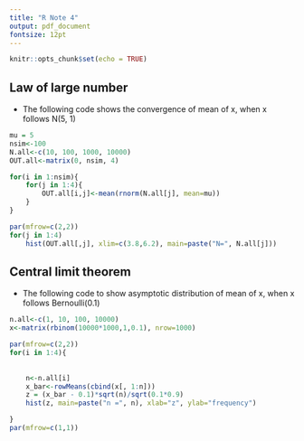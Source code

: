 ---
title: "R Note 4"
output: pdf_document
fontsize: 12pt
---

```{r setup, include=FALSE}
knitr::opts_chunk$set(echo = TRUE)
```

## Law of large number
* The following code shows the convergence of mean of x, when x follows N(5, 1)


```{r e1, echo = TRUE}

mu = 5
nsim<-100
N.all<-c(10, 100, 1000, 10000)
OUT.all<-matrix(0, nsim, 4)

for(i in 1:nsim){
	for(j in 1:4){
		OUT.all[i,j]<-mean(rnorm(N.all[j], mean=mu))
	}
}

par(mfrow=c(2,2))
for(j in 1:4)
	hist(OUT.all[,j], xlim=c(3.8,6.2), main=paste("N=", N.all[j]))


```
## Central limit theorem
* The following code to show asymptotic distribution of mean of x, when x follows Bernoulli(0.1)

```{r e2, echo = TRUE}

n.all<-c(1, 10, 100, 10000)
x<-matrix(rbinom(10000*1000,1,0.1), nrow=1000)

par(mfrow=c(2,2))
for(i in 1:4){
	
	
	n<-n.all[i]
	x_bar<-rowMeans(cbind(x[, 1:n]))
	z = (x_bar - 0.1)*sqrt(n)/sqrt(0.1*0.9)
	hist(z, main=paste("n =", n), xlab="z", ylab="frequency")

}
par(mfrow=c(1,1))

```



